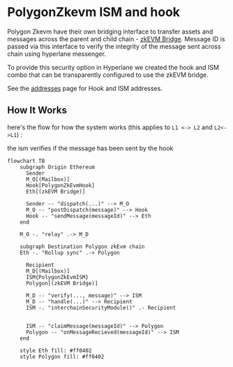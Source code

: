 
#  PolygonZkevm ISM and hook
Polygon Zkevm have their own bridging interface to transfer assets and messages across the parent and child chain -  [zkEVM Bridge](https://docs.polygon.technology/zkEVM/architecture/protocol/zkevm-bridge/). Message ID is passed via this interface to verify the integrity of the message sent across chain using hyperlane messenger.

To provide this security option in Hyperlane we created the hook and ISM combo that can be transparently configured to use the zkEVM bridge.

See the [addresses](../contract-addresses.mdx) page for Hook and ISM addresses. 

## How It Works

here's the flow for how the system works (this applies to `L1 <-> L2` and `L2<->L1`) : 

the ism verifies if the message has been sent by the hook


```mermaid
flowchart TB
    subgraph Origin Ethereum
      Sender
      M_O[(Mailbox)]
      Hook[PolygonZkEvmHook]
      Eth[(zkEVM Bridge)]

      Sender -- "dispatch(...)" --> M_O
      M_O -- "postDispatch(message)" --> Hook
      Hook -- "sendMessage(messageId)" --> Eth
    end

    M_O -. "relay" .-> M_D

    subgraph Destination Polygon zkEvm chain
    Eth -. "Rollup sync" .-> Polygon

      Recipient
      M_D[(Mailbox)]
      ISM{PolygonZkEvmISM}
      Polygon[(zkEVM Bridge)]

      M_D -- "verify(..., message)" --> ISM
      M_D -- "handle(...)" --> Recipient
      ISM -. "interchainSecurityModule()" .- Recipient


      ISM -- "claimMessage(messageId)" --> Polygon
      Polygon -- "onMessageRecieved(messageId)" --> ISM
    end

    style Eth fill: #ff0402
    style Polygon fill: #ff0402
```


